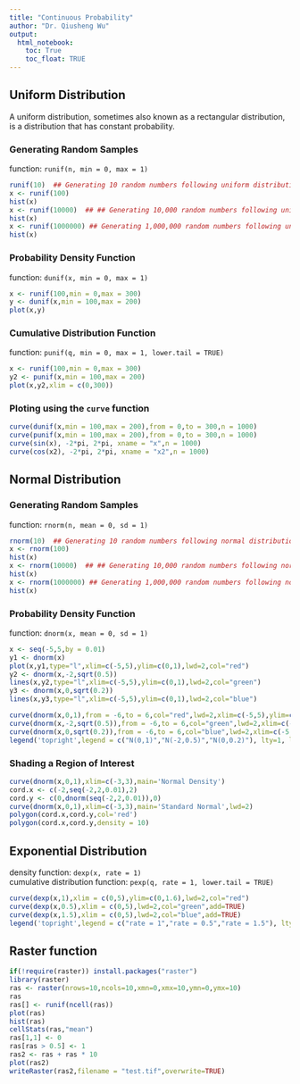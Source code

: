 ---
title: "Continuous Probability"
author: "Dr. Qiusheng Wu"
output: 
  html_notebook:
    toc: True
    toc_float: TRUE
---

## Uniform Distribution
A uniform distribution, sometimes also known as a rectangular distribution, is a distribution that has constant probability.

### Generating Random Samples
function: `runif(n, min = 0, max = 1)`
```{r}
runif(10)  ## Generating 10 random numbers following uniform distribution
x <- runif(100)
hist(x)
x <- runif(10000)  ## ## Generating 10,000 random numbers following uniform distribution
hist(x)
x <- runif(1000000) ## Generating 1,000,000 random numbers following uniform distribution
hist(x)
```

### Probability Density Function
function: `dunif(x, min = 0, max = 1)`
```{r}
x <- runif(100,min = 0,max = 300)
y <- dunif(x,min = 100,max = 200)
plot(x,y)
```

### Cumulative Distribution Function
function: `punif(q, min = 0, max = 1, lower.tail = TRUE)`
```{r}
x <- runif(100,min = 0,max = 300)
y2 <- punif(x,min = 100,max = 200)
plot(x,y2,xlim = c(0,300))
```

### Ploting using the `curve` function
```{r}
curve(dunif(x,min = 100,max = 200),from = 0,to = 300,n = 1000)
curve(punif(x,min = 100,max = 200),from = 0,to = 300,n = 1000)
curve(sin(x), -2*pi, 2*pi, xname = "x",n = 1000)
curve(cos(x2), -2*pi, 2*pi, xname = "x2",n = 1000)
```

## Normal Distribution
### Generating Random Samples
function: `rnorm(n, mean = 0, sd = 1)`
```{r}
rnorm(10)  ## Generating 10 random numbers following normal distribution
x <- rnorm(100)
hist(x)
x <- rnorm(10000)  ## ## Generating 10,000 random numbers following normal distribution
hist(x)
x <- rnorm(1000000) ## Generating 1,000,000 random numbers following normal distribution
hist(x)
```

### Probability Density Function
function: `dnorm(x, mean = 0, sd = 1)`
```{r}
x <- seq(-5,5,by = 0.01)
y1 <- dnorm(x)
plot(x,y1,type="l",xlim=c(-5,5),ylim=c(0,1),lwd=2,col="red")
y2 <- dnorm(x,-2,sqrt(0.5))
lines(x,y2,type="l",xlim=c(-5,5),ylim=c(0,1),lwd=2,col="green")
y3 <- dnorm(x,0,sqrt(0.2))
lines(x,y3,type="l",xlim=c(-5,5),ylim=c(0,1),lwd=2,col="blue")
```

```{r}
curve(dnorm(x,0,1),from = -6,to = 6,col="red",lwd=2,xlim=c(-5,5),ylim=c(0,1))
curve(dnorm(x,-2,sqrt(0.5)),from = -6,to = 6,col="green",lwd=2,xlim=c(-5,5),ylim=c(0,1),add = TRUE)
curve(dnorm(x,0,sqrt(0.2)),from = -6,to = 6,col="blue",lwd=2,xlim=c(-5,5),ylim=c(0,1),add = TRUE,n = 500)
legend('topright',legend = c("N(0,1)","N(-2,0.5)","N(0,0.2)"), lty=1, lwd=2,col=c('red', 'green', 'blue'), bty='n', cex=1)

```
### Shading a Region of Interest
```{r}
curve(dnorm(x,0,1),xlim=c(-3,3),main='Normal Density')
cord.x <- c(-2,seq(-2,2,0.01),2) 
cord.y <- c(0,dnorm(seq(-2,2,0.01)),0) 
curve(dnorm(x,0,1),xlim=c(-3,3),main='Standard Normal',lwd=2) 
polygon(cord.x,cord.y,col='red')
polygon(cord.x,cord.y,density = 10)
```

## Exponential Distribution

density function: `dexp(x, rate = 1)` <br>
cumulative distribution function: `pexp(q, rate = 1, lower.tail = TRUE)`

```{r}
curve(dexp(x,1),xlim = c(0,5),ylim=c(0,1.6),lwd=2,col="red")
curve(dexp(x,0.5),xlim = c(0,5),lwd=2,col="green",add=TRUE)
curve(dexp(x,1.5),xlim = c(0,5),lwd=2,col="blue",add=TRUE)
legend('topright',legend = c("rate = 1","rate = 0.5","rate = 1.5"), lty=1, lwd=2,col=c('red', 'green', 'blue'), bty='n', cex=1)

```

## Raster function
```{r}
if(!require(raster)) install.packages("raster")
library(raster)
ras <- raster(nrows=10,ncols=10,xmn=0,xmx=10,ymn=0,ymx=10)
ras
ras[] <- runif(ncell(ras))
plot(ras)
hist(ras)
cellStats(ras,"mean")
ras[1,1] <- 0
ras[ras > 0.5] <- 1
ras2 <- ras + ras * 10
plot(ras2)
writeRaster(ras2,filename = "test.tif",overwrite=TRUE)

```

